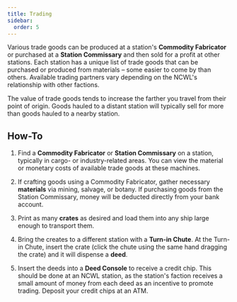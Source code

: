 ```yaml
---
title: Trading
sidebar:
  order: 5
---
```


Various trade goods can be produced at a station's **Commodity Fabricator** or purchased at a **Station Commissary** and then sold for a profit at other stations. Each station has a unique list of trade goods that can be purchased or produced from materials – some easier to come by than others. Available trading partners vary depending on the NCWL's relationship with other factions.

The value of trade goods tends to increase the farther you travel from their point of origin. Goods hauled to a distant station will typically sell for more than goods hauled to a nearby station.

## How-To

1. Find a **Commodity Fabricator** or **Station Commissary** on a station, typically in cargo- or industry-related areas. You can view the material or monetary costs of available trade goods at these machines.

2. If crafting goods using a Commodity Fabricator, gather necessary **materials** via mining, salvage, or botany. If purchasing goods from the Station Commissary, money will be deducted directly from your bank account.

3. Print as many **crates** as desired and load them into any ship large enough to transport them.

4. Bring the creates to a different station with a **Turn-in Chute**. At the Turn-in Chute, insert the crate (click the chute using the same hand dragging the crate) and it will dispense a **deed**.

5. Insert the deeds into a **Deed Console** to receive a credit chip. This should be done at an NCWL station, as the station's faction receives a small amount of money from each deed as an incentive to promote trading. Deposit your credit chips at an ATM.
